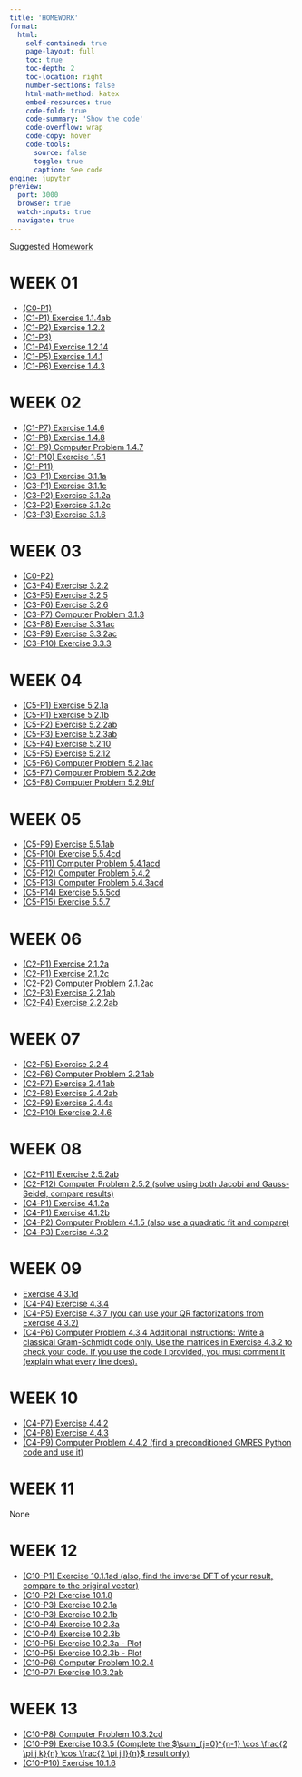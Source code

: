 ```yaml
---
title: 'HOMEWORK'
format:
  html:
    self-contained: true
    page-layout: full
    toc: true
    toc-depth: 2
    toc-location: right
    number-sections: false
    html-math-method: katex
    embed-resources: true
    code-fold: true
    code-summary: 'Show the code'
    code-overflow: wrap
    code-copy: hover
    code-tools:
      source: false
      toggle: true
      caption: See code
engine: jupyter
preview:
  port: 3000
  browser: true
  watch-inputs: true
  navigate: true
---
```


[Suggested Homework](./math411-suggested-homework.html)

# **WEEK 01**

- [(C0-P1)](#)
- [(C1-P1) Exercise 1.1.4ab](#)
- [(C1-P2) Exercise 1.2.2](#)
- [(C1-P3)](#)
- [(C1-P4) Exercise 1.2.14](#)
- [(C1-P5) Exercise 1.4.1](#)
- [(C1-P6) Exercise 1.4.3](#)

# **WEEK 02**

- [(C1-P7) Exercise 1.4.6](#)
- [(C1-P8) Exercise 1.4.8](#)
- [(C1-P9) Computer Problem 1.4.7](#)
- [(C1-P10) Exercise 1.5.1](#)
- [(C1-P11)](#)
- [(C3-P1) Exercise 3.1.1a](./w02/exercise3-1-1a.html)
- [(C3-P1) Exercise 3.1.1c](./w02/exercise3-1-1c.html)
- [(C3-P2) Exercise 3.1.2a](./w02/exercise3-1-2a.html)
- [(C3-P2) Exercise 3.1.2c](./w02/exercise3-1-2c.html)
- [(C3-P3) Exercise 3.1.6](./w02/exercise3-1-6.html)

# **WEEK 03**

- [(C0-P2)](./w03/c0-p2.html)
- [(C3-P4) Exercise 3.2.2](./w03/exercise3-2-2.html)
- [(C3-P5) Exercise 3.2.5](#)
- [(C3-P6) Exercise 3.2.6](#)
- [(C3-P7) Computer Problem 3.1.3](#)
- [(C3-P8) Exercise 3.3.1ac](#)
- [(C3-P9) Exercise 3.3.2ac](#)
- [(C3-P10) Exercise 3.3.3](./w03/exercise3-3-3.html)

# **WEEK 04**

- [(C5-P1) Exercise 5.2.1a](./w04/exercise5-2-1a.html)
- [(C5-P1) Exercise 5.2.1b](./w04/exercise5-2-b.html)
- [(C5-P2) Exercise 5.2.2ab](#)
- [(C5-P3) Exercise 5.2.3ab](#)
- [(C5-P4) Exercise 5.2.10](#)
- [(C5-P5) Exercise 5.2.12](#)
- [(C5-P6) Computer Problem 5.2.1ac](#)
- [(C5-P7) Computer Problem 5.2.2de](#)
- [(C5-P8) Computer Problem 5.2.9bf](#)

# **WEEK 05**

- [(C5-P9) Exercise 5.5.1ab](#)
- [(C5-P10) Exercise 5.5.4cd](#)
- [(C5-P11) Computer Problem 5.4.1acd](#)
- [(C5-P12) Computer Problem 5.4.2](#)
- [(C5-P13) Computer Problem 5.4.3acd](#)
- [(C5-P14) Exercise 5.5.5cd](#)
- [(C5-P15) Exercise 5.5.7](#)

# **WEEK 06**

- [(C2-P1) Exercise 2.1.2a](./w06/exercise2-1-2a.html)
- [(C2-P1) Exercise 2.1.2c](#)
- [(C2-P2) Computer Problem 2.1.2ac](#)
- [(C2-P3) Exercise 2.2.1ab](#)
- [(C2-P4) Exercise 2.2.2ab](#)

# **WEEK 07**

- [(C2-P5) Exercise 2.2.4](#)
- [(C2-P6) Computer Problem 2.2.1ab](#)
- [(C2-P7) Exercise 2.4.1ab](#)
- [(C2-P8) Exercise 2.4.2ab](#)
- [(C2-P9) Exercise 2.4.4a](./w07/exercise2-4-4a.html)
- [(C2-P10) Exercise 2.4.6](./w07/exercise2-4-6.html)

# **WEEK 08**

- [(C2-P11) Exercise 2.5.2ab](#)
- [(C2-P12) Computer Problem 2.5.2 (solve using both Jacobi and Gauss-Seidel, compare results)](#)
- [(C4-P1) Exercise 4.1.2a](./w08/exercise4-1-2a.html)
- [(C4-P1) Exercise 4.1.2b](#)
- [(C4-P2) Computer Problem 4.1.5 (also use a quadratic fit and compare)](#)
- [(C4-P3) Exercise 4.3.2](#)

# **WEEK 09**

- [Exercise 4.3.1d](./w09/exercise4-3-1d.html)
- [(C4-P4) Exercise 4.3.4](#)
- [(C4-P5) Exercise 4.3.7 (you can use your QR factorizations from Exercise 4.3.2)](#)
- [(C4-P6) Computer Problem 4.3.4 Additional instructions: Write a classical Gram-Schmidt code only. Use the matrices in Exercise 4.3.2 to check your code. If you use the code I provided, you must comment it (explain what every line does).](#)

# **WEEK 10**

- [(C4-P7) Exercise 4.4.2](#)
- [(C4-P8) Exercise 4.4.3](#)
- [(C4-P9) Computer Problem 4.4.2 (find a preconditioned GMRES Python code and use it)](#)

# **WEEK 11**

None

# **WEEK 12**

- [(C10-P1) Exercise 10.1.1ad (also, find the inverse DFT of your result, compare to the original vector)](#)
- [(C10-P2) Exercise 10.1.8](#)
- [(C10-P3) Exercise 10.2.1a](./w12/exercise10-2-1a.html)
- [(C10-P3) Exercise 10.2.1b](./w12/exercise10-2-1b.html)
- [(C10-P4) Exercise 10.2.3a](./w12/exercise10-2-3a.html)
- [(C10-P4) Exercise 10.2.3b](./w12/exercise10-2-3b.html)
- [(C10-P5) Exercise 10.2.3a - Plot](./w12/exercise10-2-3a-plot.html)
- [(C10-P5) Exercise 10.2.3b - Plot](./w12/exercise10-2-3b-plot.html)
- [(C10-P6) Computer Problem 10.2.4](#)
- [(C10-P7) Exercise 10.3.2ab](#)

# **WEEK 13**

- [(C10-P8) Computer Problem 10.3.2cd](#)
- [(C10-P9) Exercise 10.3.5 (Complete the $\sum_{j=0}^{n-1} \cos \frac{2 \pi j k}{n} \cos \frac{2 \pi j l}{n}$ result only)](#)
- [(C10-P10) Exercise 10.1.6](#)
